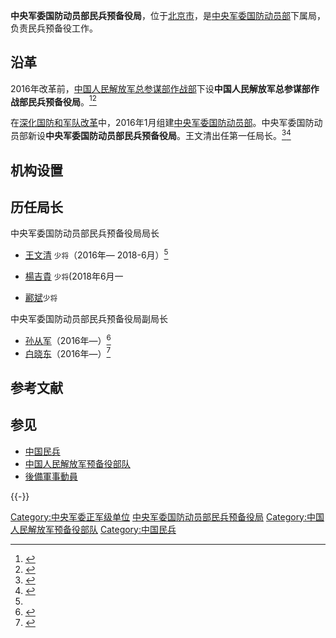 {{Infobox PRCG
|color = darkgreen
|机构名称 = 中央军委国防动员部民兵预备役局
|上级机构 = [[中央军委国防动员部|中央军委国防动员部]]
|机构类型 = 中央军委国防动员部下属局
|军事级别 = 正军级|nocat
|标志1 = China Emblem PLA.svg
|标志1说明 = [[中国人民解放军军徽|中国人民解放军军徽]]
|职位1 = 局长
|人员1 = [[王文清_(少将)|王文清]]
|衔级1 = [[中国人民解放军少将|少将]]
|职位2 = 
|人员2 =
|职位3 =
|人员3 =
|职位4 =
|人员4 =
|地址1 = [[北京市|北京市]]
|成立时间 = 2016年
|a=
|b=
|c=
|d=
|E=
|e=
}}

'''中央军委国防动员部民兵预备役局'''，位于[[北京市|北京市]]，是[[中央军委国防动员部|中央军委国防动员部]]下属局，负责民兵预备役工作。

==沿革==
2016年改革前，[[中国人民解放军总参谋部作战部|中国人民解放军总参谋部作战部]]下设'''中国人民解放军总参谋部作战部民兵预备役局'''。<ref>{{Cite web |url=http://www.tssv.cn/xinhuats/tsyw/201009/94874.html |title=全省推进军民融合式发展现场会在唐山召开，唐山广电网，2010-09-28 |accessdate=2016-09-14 |archive-date=2016-09-16 |archive-url=https://archive.is/20160916043031/http://www.tssv.cn/xinhuats/tsyw/201009/94874.html |dead-url=no }}</ref><ref>{{Cite web |url=http://difang.gmw.cn/newspaper/2016-07/05/content_113853669.htm |title=深圳宝安：全国率先制定区县级国防教育工作评价标准，光明网，2016-07-05 |accessdate=2016-09-14 |archive-date=2016-09-16 |archive-url=https://archive.is/20160916043044/http://difang.gmw.cn/newspaper/2016-07/05/content_113853669.htm |dead-url=no }}</ref>

在[[深化国防和军队改革|深化国防和军队改革]]中，2016年1月组建[[中央军委国防动员部|中央军委国防动员部]]。中央军委国防动员部新设'''中央军委国防动员部民兵预备役局'''。王文清出任第一任局长。<ref>{{Cite web |url=http://www.81.cn/jwgz/2016-04/13/content_7004077.htm |title=军委国防动员部下设民兵预备役局边防局等单位，中国军网，2016-04-13 |access-date=2016-09-14 |archive-url=https://web.archive.org/web/20170616121224/http://www.81.cn/jwgz/2016-04/13/content_7004077.htm |archive-date=2017-06-16 |dead-url=yes }}</ref><ref name=sohu>{{Cite web |url=http://news.sohu.com/20160317/n440833225.shtml |title=王文清任中央军委国防动员部民兵预备役局局长，搜狐，2016-03-17 |accessdate=2016-09-14 |archive-date=2019-12-13 |archive-url=https://web.archive.org/web/20191213042618/http://news.sohu.com/20160317/n440833225.shtml |dead-url=no }}</ref>

==机构设置==

==历任局长==
{{col-begin}}
{{col-2}}
;中央军委国防动员部民兵预备役局局长
*[[王文清_(少将)|王文清]] <small>少将</small>（2016年— 2018-6月）<ref name=sohu/>

*[[楊吉貴|楊吉貴]] <small>少将</small>(2018年6月一


*[[酈斌|酈斌]]<small>少将</small>

{{col-2}}
;中央军委国防动员部民兵预备役局副局长
*[[孙从军|孙从军]]（2016年—）<ref>{{Cite web |url = http://mini.eastday.com/a/170802091528576.html |title = 南昌军事主题公园开园 殷美根赵力平李利方建华等出席开园仪式并揭牌 郭安致辞 |author =  |date = 2017-08-02 |publisher = 东方头条 |language =  |accessdate =  |quote =  |archive-date = 2018-01-02 |archive-url = https://web.archive.org/web/20180102191532/http://mini.eastday.com/a/170802091528576.html |dead-url = yes }}</ref>
*[[白晓东|白晓东]]（2016年—）<ref>{{Cite web |url = http://www.dydaily.com.cn/2016/0816/17395.shtml |title = 军委国防动员部来丹指导人武部兵器室建设 |author =  |date = 2016-08-16 |publisher = 丹阳日报 |language =  |accessdate =  |quote =  |archive-date = 2019-05-02 |archive-url = https://web.archive.org/web/20190502123904/http://www.dydaily.com.cn/2016/0816/17395.shtml |dead-url = no }}</ref>


{{col-end}}

== 参考文献 ==
{{Reflist|32em}}

== 参见 ==
{{Portal box|中国共产党|中华人民共和国|军事}}
* [[中国民兵|中国民兵]]
* [[中国人民解放军预备役部队|中国人民解放军预备役部队]]
* [[後備軍事動員|後備軍事動員]]

{{-}}
{{中央军委|属}}

[[Category:中央军委正军级单位|Category:中央军委正军级单位]]
[[Category:中央军委国防动员部民兵预备役局|]]
[[Category:中国人民解放军预备役部队|Category:中国人民解放军预备役部队]]
[[Category:中国民兵|Category:中国民兵]]